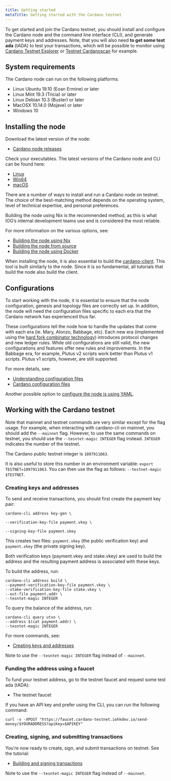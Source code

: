 ```yaml
---
title: Getting started
metaTitle: Getting started with the Cardano testnet
---
```


To get started and join the Cardano testnet, you should install and configure the Cardano node and the command line interface (CLI), and generate payment keys and addresses. Note, that you will also need **to get some test ada** (tADA) to test your transactions, which will be possible to monitor using [Cardano Testnet Explorer](https://explorer.cardano-testnet.iohkdev.io/en) or [Testnet Cardanoscan](https://testnet.cardanoscan.io/) for example.

## System requirements

The Cardano node can run on the following platforms:

-   Linux Ubuntu 19.10 (Eoan Ermine) or later
-   Linux Mint 19.3 (Tricia) or later
-   Linux Debian 10.3 (Buster) or later
-   MacOSX 10.14.0 (Mojave) or later
-   Windows 10

## Installing the node

Download the latest version of the node:

-   [Cardano node releases](https://github.com/input-output-hk/cardano-node/releases)

Check your executables. The latest versions of the Cardano node and CLI can be found here:

-   [Linux](https://hydra.iohk.io/build/16934881)
-   [Win64](https://hydra.iohk.io/job/Cardano/cardano-node/linux.windows.cardano-node-win64/latest-finished)
-   [macOS](https://hydra.iohk.io/job/Cardano/cardano-node/macos.cardano-node-macos/latest-finished)
    
There are a number of ways to install and run a Cardano node on testnet. The choice of the best-matching method depends on the operating system, level of technical expertise, and personal preferences.

Building the node using Nix is the recommended method, as this is what IOG’s internal development teams use and is considered the most reliable.

For more information on the various options, see:

-   [Building the node using Nix](https://github.com/input-output-hk/cardano-node/blob/master/doc/getting-started/building-the-node-using-nix.md)
-   [Building the node from source](https://github.com/input-output-hk/cardano-node/blob/master/doc/getting-started/install.md/)
-   [Building the node using Docker](https://hub.docker.com/r/inputoutput/cardano-node)
    
When installing the node, it is also essential to build the [cardano-client](https://github.com/input-output-hk/cardano-node/tree/master/cardano-client-demo). This tool is built similarly to the node. Since it is so fundamental, all tutorials that build the node also build the client.

## Configurations

To start working with the node, it is essential to ensure that the node configuration, genesis and topology files are correctly set up. In addition, the node will need the configuration files specific to each era that the Cardano network has experienced thus far.

These configurations tell the node how to handle the updates that come with each era (ie. Mary, Alonzo, Babbage, etc). Each new era (implemented using the [hard fork combinator technology](https://docs.cardano.org/core-concepts/about-hard-forks)) introduces protocol changes and new ledger rules. While old configurations are still valid, the new configurations and features offer new rules and improvements. In the Babbage era, for example, Plutus v2 scripts work better than Plutus v1 scripts. Plutus v1 scripts, however, are still supported. 

For more details, see:

-   [Understanding configuration files](https://github.com/input-output-hk/cardano-node/blob/master/doc/getting-started/understanding-config-files.md)
-   [Cardano configuration files](https://book.world.dev.cardano.org/environments.html)
    
Another possible option to [configure the node is using YAML](https://github.com/input-output-hk/cardano-node/blob/master/doc/reference/configuring-a-node-using-yaml.md).

## Working with the Cardano testnet

Note that mainnet and testnet commands are very similar except for the flag usage. For example, when interacting with cardano-cli on mainnet, you should add the `--mainnet` flag. However, to use the same commands on testnet, you should use the `--tesntet-magic INTEGER` flag instead. `INTEGER` indicates the number of the testnet.

The Cardano public testnet integer is `1097911063`.

It is also useful to store this number in an environment variable: `export TESTNET=1097911063`. You can then use the flag as follows: `--testnet-magic $TESTNET`.

### Creating keys and addresses

To send and receive transactions, you should first create the payment key pair:

```
cardano-cli address key-gen \

--verification-key-file payment.vkey \

--signing-key-file payment.skey
```

This creates two files: `payment.vkey` (the public verification key) and `payment.skey` (the private signing key).

Both verification keys (payment.vkey and stake.vkey) are used to build the address and the resulting payment address is associated with these keys.

To build the address, run:

```
cardano-cli address build \
--payment-verification-key-file payment.vkey \
--stake-verification-key-file stake.vkey \
--out-file payment.addr \
--tesntet-magic INTEGER
```

To query the balance of the address, run:

```
cardano-cli query utxo \
--address $(cat payment.addr) \
--tesntet-magic INTEGER
```

For more commands, see:

-   [Creating keys and addresses](https://github.com/input-output-hk/cardano-node/blob/master/doc/stake-pool-operations/keys_and_addresses.md)
    
Note to use the `--tesntet-magic INTEGER` flag instead of `--mainnet`.

### Funding the address using a faucet

To fund your testnet address, go to the testnet faucet and request some test ada (tADA):

-   The testnet faucet
    
If you have an API key and prefer using the CLI, you can run the following command:

```
curl -v -XPOST "https://faucet.cardano-testnet.iohkdev.io/send-money/$YOURADDRESS?apiKey=$APIKEY"
```

### Creating, signing, and submitting transactions

You’re now ready to create, sign, and submit transactions on testnet. See the tutorial:

-   [Building and signing transactions](https://github.com/input-output-hk/cardano-node/blob/master/doc/reference/building-and-signing-tx.md)
    
Note to use the `--tesntet-magic INTEGER` flag instead of `--mainnet`.
